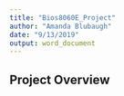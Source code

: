 ---
title: "Bios8060E_Project"
author: "Amanda Blubaugh"
date: "9/13/2019"
output: word_document
---


## Project Overview